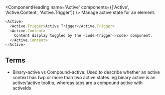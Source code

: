 <ComponentHeading
  name='Active'
  components={['Active', 'Active.Content', 'Active.Trigger']}
/>
<Text variant='lead'>Manage active state for an element.</Text>

```javascript
<Active>
  <Active.Trigger>Active Trigger</Active.Trigger>
  <Active.Content>
    Content display toggled by the <code>Trigger</code> component.
  </Active.Content>
</Active>
```

## Terms

- Binary-active vs Compound-active: Used to describe whether an active context has twp or
  more than two active states. eg binary active is an active/!active tooltip, whereas tabs
  are a compound active with activeIds
